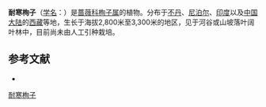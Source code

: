 {{Speciesbox
| name = 耐寒栒子
| status = 
| status_system = 
| image = Cotoneaster frigidus.jpg
| image_width = 240px
| image_caption = 叶和花
| genus = Cotoneaster
| species = frigidus
| authority = Wall. ex Lindl.
}}

'''耐寒栒子'''（[[学名|学名]]：{{lang|la|''Cotoneaster frigidus''}}）是[[蔷薇科|蔷薇科]][[栒子属|栒子属]]的植物。分布于[[不丹|不丹]]、[[尼泊尔|尼泊尔]]、[[印度|印度]]以及[[中国大陆|中国大陆]]的[[西藏|西藏]]等地，生长于海拔2,800米至3,300米的地区，见于河谷或山坡落叶阔叶林中，目前尚未由人工引种栽培。

== 参考文献 ==
<div class="references-small">
* {{cite web| url =http://www.bioinfo.cn/db05/KmzwSpecies.php?action=view&id=18968| title =耐寒栒子| work =《中国高等植物数据库全库》| publisher =中国科学院微生物研究所| author =昆明植物研究所| accessdate =2009-02-25| deadurl =yes| archiveurl =https://web.archive.org/web/20160305040131/http://www.bioinfo.cn/db05/KmzwSpecies.php?action=view&id=18968| archivedate =2016-03-05}}
</div>
{{Taxonbar|from=Q811476}}

[[Category:栒子属|耐寒栒子]]


{{植物小作品}}